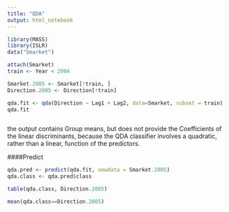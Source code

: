 ```yaml
---
title: "QDA"
output: html_notebook
---
```



```r
library(MASS)
library(ISLR)
data("Smarket")
```

```r
attach(Smarket)
train <- Year < 2004

Smarket.2005 <- Smarket[!train, ]
Direction.2005 <- Direction[!train]

qda.fit <- qda(Direction ~ Lag1 + Lag2, data=Smarket, subset = train)
qda.fit



```

the output contains Group means, but does not provide the Coefficients of the linear discriminants, because the QDA classifier involves a quadratic, rather than a linear, function of the predictors.

####Predict

```r
qda.pred <- predict(qda.fit, newdata = Smarket.2005)
qda.class <- qda.pred$class

table(qda.class, Direction.2005)

mean(qda.class==Direction.2005)
```

